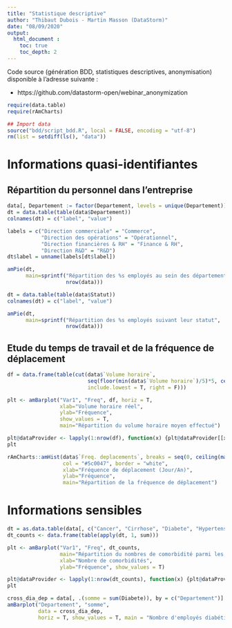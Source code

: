 ```yaml
---
title: "Statistique descriptive"
author: "Thibaut Dubois - Martin Masson (DataStorm)"
date: "08/09/2020"
output: 
  html_document :
    toc: true
    toc_depth: 2
---
```


Code source (génération BDD, statistiques descriptives, anonymisation) disponible à l'adresse suivante :

- https://github.com/datastorm-open/webinar_anonymization 

```r
require(data.table)
require(rAmCharts)

## Import data
source("bdd/script_bdd.R", local = FALSE, encoding = "utf-8")
rm(list = setdiff(ls(), "data"))
```

# Informations quasi-identifiantes

## Répartition du personnel dans l'entreprise

```r
data[, Departement := factor(Departement, levels = unique(Departement))]
dt = data.table(table(data$Departement))
colnames(dt) = c("label", "value")

labels = c("Direction commerciale" = "Commerce", 
           "Direction des opérations" = "Opérationnel", 
           "Direction financières & RH" = "Finance & RH", 
           "Direction R&D" = "R&D")
dt$label = unname(labels[dt$label])

amPie(dt, 
      main=sprintf("Répartition des %s employés au sein des départements", 
                   nrow(data)))
```


```r
dt = data.table(table(data$Statut))
colnames(dt) = c("label", "value")

amPie(dt, 
      main=sprintf("Répartition des %s employés suivant leur statut", 
                   nrow(data)))
```

## Etude du temps de travail et de la fréquence de déplacement

```r
df = data.frame(table(cut(data$`Volume horaire`, 
                          seq(floor(min(data$`Volume horaire`)/5)*5, ceiling(max(data$`Volume horaire`)/5)*5, 5), 
                          include.lowest = T, right = F)))

plt <- amBarplot("Var1", "Freq", df, horiz = T,
                 xlab="Volume horaire réel", 
                 ylab="Fréquence", 
                 show_values = T,
                 main="Répartition du volume horaire moyen effectué")

plt@dataProvider <- lapply(1:nrow(df), function(x) {plt@dataProvider[[x]]$color <- colorRampPalette(c("#edd7e8", "#5c0047"))(nrow(df))[x] ; plt@dataProvider[[x]]})
plt
```


```r
rAmCharts::amHist(data$`Freq. deplacements`, breaks = seq(0, ceiling(max(data$`Freq. deplacements`)/5)*5, 5),
                  col = "#5c0047", border = "white",
                  xlab="Fréquence de déplacement (Jour/An)", 
                  ylab="Fréquence", 
                  main="Répartition de la fréquence de déplacement")
```


# Informations sensibles

```r
dt = as.data.table(data[, c("Cancer", "Cirrhose", "Diabete", "Hypertension", "Immuno deficience", "Pathologie respiratoire"), with = F])
dt_counts <- data.frame(table(apply(dt, 1, sum)))

plt <- amBarplot("Var1", "Freq", dt_counts,
                 main="Répartition du nombres de comorbidité parmi les employés",
                 xlab="Nombre de comorbidités",
                 ylab="Fréquence", show_values = T)

plt@dataProvider <- lapply(1:nrow(dt_counts), function(x) {plt@dataProvider[[x]]$color <- colorRampPalette(c("#edd7e8", "#5c0047"))(nrow(dt_counts))[x] ; plt@dataProvider[[x]]})
plt
```


```r
cross_dia_dep = data[, .(somme = sum(Diabete)), by = c("Departement")]
amBarplot("Departement", "somme", 
          data = cross_dia_dep, 
          horiz = T, show_values = T, main = "Nombre d'employés diabétiques par département")
```

